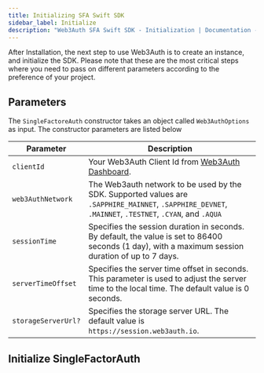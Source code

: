 ```yaml
---
title: Initializing SFA Swift SDK
sidebar_label: Initialize
description: "Web3Auth SFA Swift SDK - Initialization | Documentation - Web3Auth"
---
```



After Installation, the next step to use Web3Auth is to create an instance, and initialize the SDK.
Please note that these are the most critical steps where you need to pass on different parameters
according to the preference of your project.

## Parameters

The `SingleFactoreAuth` constructor takes an object called `Web3AuthOptions` as input. The
constructor parameters are listed below

| Parameter           | Description                                                                                                                                            |
| ------------------- | ------------------------------------------------------------------------------------------------------------------------------------------------------ |
| `clientId`          | Your Web3Auth Client Id from [Web3Auth Dashboard](https://dashboard.web3auth.io/).                                                                     |
| `web3AuthNetwork`   | The Web3auth network to be used by the SDK. Supported values are `.SAPPHIRE_MAINNET`, `.SAPPHIRE_DEVNET`, `.MAINNET`, `.TESTNET`, `.CYAN`, and `.AQUA` |
| `sessionTime`       | Specifies the session duration in seconds. By default, the value is set to 86400 seconds (1 day), with a maximum session duration of up to 7 days.     |
| `serverTimeOffset`  | Specifies the server time offset in seconds. This parameter is used to adjust the server time to the local time. The default value is 0 seconds.       |
| `storageServerUrl?` | Specifies the storage server URL. The default value is `https://session.web3auth.io`.                                                                  |

## Initialize SingleFactorAuth

<Initialization />
